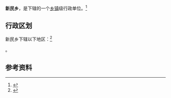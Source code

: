 {{中国乡级行政区|64/04/24/200/000}}

'''新民乡'''，是{{PRC admin/fullname|64/04/24/200/000|3}}下辖的一个[[乡镇|乡镇]]级行政单位。<ref>{{PRC admin/ref sgc|{{PRC admin/parent|64/04/24/200/000}}}}</ref>

== 行政区划 ==

新民乡下辖以下地区：<ref>{{PRC admin/ref sgc|64/04/24/200/000}}</ref>

{{PRC admin/children|64/04/24/200/000}}。

== 参考资料 ==

{{reflist}}

{{行政区划小作品}}
{{PRC admin/navcat|64/04/24/200/000}}